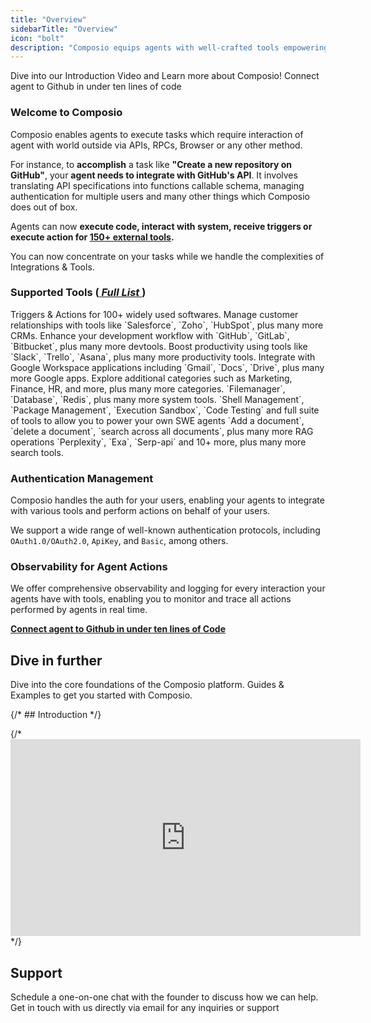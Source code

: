```yaml
---
title: "Overview"
sidebarTitle: "Overview"
icon: "bolt"
description: "Composio equips agents with well-crafted tools empowering them to tackle complex tasks"
---
```


<CardGroup cols={2}>
<Card title="Introduction Video" color="#2A60FE" href="https://www.youtube.com/watch?v=ujxKzS0b5qg" icon="graduation-cap" iconType="duotone">
   Dive into our Introduction Video and Learn more about Composio!
</Card>
<Card title="Try it out (< 5 Mins)" color="#2A60FE" href="quickstart" icon="terminal" iconType="duotone">
   Connect agent to Github in under ten lines of code
</Card>
</CardGroup>

### Welcome to Composio

Composio enables agents to execute tasks which require interaction of agent with world outside via APIs, RPCs, Browser or any other method.

For instance, to **accomplish** a task like **"Create a new repository on GitHub"**,
 your **agent needs to integrate with GitHub's API**.
 It involves translating API specifications into functions callable schema,
  managing authentication for multiple users and many other things which Composio does out of box. 

Agents can now **execute code, interact with system, receive triggers or execute action for [150+ external tools](/apps/list).** 

You can now concentrate on your tasks while we handle the complexities of Integrations & Tools.

### Supported Tools ([ *Full List* ](/apps/list))

<Tabs>
  <Tab title="Software Tools">
   Triggers & Actions for 100+ widely used softwares.
   <AccordionGroup title="Category of application">
   <Accordion title="CRM">
     Manage customer relationships with tools like `Salesforce`, `Zoho`, `HubSpot`, plus many more CRMs.
   </Accordion>
   <Accordion title="Devtools">
     Enhance your development workflow with `GitHub`, `GitLab`, `Bitbucket`, plus many more devtools.
   </Accordion>
   <Accordion title="Productivity">
     Boost productivity using tools like `Slack`, `Trello`, `Asana`, plus many more productivity tools.
   </Accordion>
   <Accordion title="Google Apps">
     Integrate with Google Workspace applications including `Gmail`, `Docs`, `Drive`, plus many more Google apps.
   </Accordion>
   <Accordion title="10+ more categories">
     Explore additional categories such as Marketing, Finance, HR, and more, plus many more categories.
   </Accordion>
   </AccordionGroup>
  </Tab>
  <Tab title="System Tools">
   `Filemanager`, `Database`, `Redis`, plus many more system tools.
  </Tab>
   <Tab title="Code Interpreter">
   `Shell Management`, `Package Management`, `Execution Sandbox`, `Code Testing` and full suite of tools to allow you to power your own SWE agents
  </Tab>
   <Tab title="RAG Tools">
    `Add a document`, `delete a document`, `search across all documents`, plus many more RAG operations
   </Tab>
   <Tab title="Search Tools">
   `Perplexity`, `Exa`, `Serp-api` and 10+ more, plus many more search tools.
  </Tab>
</Tabs>

### Authentication Management
Composio handles the auth for your users, enabling your agents to integrate with various tools and perform actions on behalf of your users. 

We support a wide range of well-known authentication protocols, including `OAuth1.0/OAuth2.0`, `ApiKey`, and `Basic`, among others.


### Observability for Agent Actions
We offer comprehensive observability and logging for every interaction your agents have with tools,
enabling you to monitor and trace all actions performed by agents in real time.

**[Connect agent to Github in under ten lines of Code](/introduction/intro/quickstart)**

## Dive in further
<CardGroup cols={2}>
<Card title="Essentials" color="#2A60FE" href="../foundations/basic" icon="sink" iconType="duotone">
   Dive into the core foundations of the Composio platform.
</Card>
<Card title="Guides & Examples" color="#2A60FE" href="/guides/tutorials/install" icon="bookmark" iconType="duotone">
   Guides & Examples to get you started with Composio.
</Card>
</CardGroup>

{/* ## Introduction */}
<Illustration src="/images/composio-intro-illustration.svg" alt="Introduction to Composio Platform" />

{/* <iframe width="560" height="315" src="https://www.youtube.com/embed/ujxKzS0b5qg" title="YouTube video player" frameborder="0" allow="accelerometer; autoplay; clipboard-write; encrypted-media; gyroscope; picture-in-picture" allowfullscreen></iframe> */}


## Support
<CardGroup cols={2}>
<Card title="Talk to the Founder" icon="phone" iconType="duotone" href="https://cal.com/team/composio/chat-with-soham">
   Schedule a one-on-one chat with the founder to discuss how we can help. 
</Card>
<Card title="Email Us" icon="envelope" iconType="duotone" href="mailto:tech@composio.dev">
  Get in touch with us directly via email for any inquiries or support
</Card>
</CardGroup>